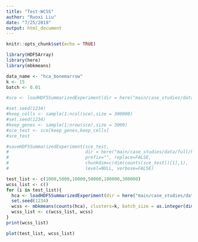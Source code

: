 ```yaml
---
title: "Test-WCSS"
author: "Ruoxi Liu"
date: "7/25/2019"
output: html_document
---
```


```r
knitr::opts_chunk$set(echo = TRUE)
```

```r
library(HDF5Array)
library(here)
library(mbkmeans)
```

```r
data_name <- "hca_bonemarrow"
k <- 15
batch <- 0.01
```

```r
#sce <- loadHDF5SummarizedExperiment(dir = here("main/case_studies/data/full", data_name, paste0(data_name, "_preprocessed")), prefix="")

#set.seed(1234)
#keep_cells <- sample(1:ncol(sce),size = 300000)
#set.seed(1234)
#keep_genes <- sample(1:nrow(sce),size = 3000)
#sce_test <- sce[keep_genes,keep_cells]
#sce_test

#saveHDF5SummarizedExperiment(sce_test, 
#                             dir = here("main/case_studies/data/full/hca_bonemarrow","hca_bonemarrow_300000x3000"),
#                             prefix="", replace=FALSE, 
#                             chunkdim=c(dim(counts(sce_test))[1],1), 
#                             level=NULL, verbose=FALSE)
```

```r
test_list <- c(1000,5000,10000,50000,100000,300000)
wcss_list <- c()
for (i in test_list){
  hca <- loadHDF5SummarizedExperiment(dir = here("main/case_studies/data/full/hca_bonemarrow", paste0("hca_bonemarrow_", i, "x3000")), prefix="")
  set.seed(1234)
  wcss <- mbkmeans(counts(hca), clusters=k, batch_size = as.integer(dim(counts(sce))[2]*batch), calc_wcss = TRUE)$WCSS_per_cluster
  wcss_list <- c(wcss_list, wcss)
}
print(wcss_list)
```

```r
plot(test_list, wcss_list)
```

